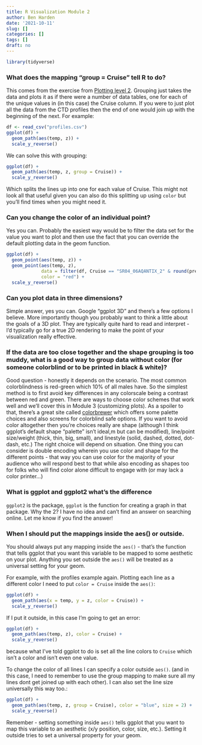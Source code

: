 ```yaml
---
title: R Visualization Module 2
author: Ben Harden
date: '2021-10-11'
slug: []
categories: []
tags: []
draft: no
---
```


```r
library(tidyverse)
```

### What does the mapping "group = Cruise" tell R to do?

This comes from the exercise from [Plotting level 2](../../classes/visualize/02-plotting1/level-2). Grouping just takes the data and plots it as if there were a number of data tables, one for each of the unique values in (in this case) the Cruise column. If you were to just plot all the data from the CTD profiles then the end of one would join up with the beginning of the next. For example:

```r
df <- read_csv("profiles.csv")
ggplot(df) +
  geom_path(aes(temp, z)) +
  scale_y_reverse()
```
We can solve this with grouping:

```r
ggplot(df) +
  geom_path(aes(temp, z, group = Cruise)) +
  scale_y_reverse()
```
Which splits the lines up into one for each value of Cruise. This might not look all that useful given you can also do this splitting up using `color` but you'll find times when you might need it.

### Can you change the color of an individual point? 

Yes you can. Probably the easiest way would be to filter the data set for the value you want to plot and then use the fact that you can override the default plotting data in the geom function. 

```r
ggplot(df) +
  geom_point(aes(temp, z)) +
  geom_point(aes(temp, z), 
             data = filter(df, Cruise == "SR04_06AQANTIX_2" & round(pres) == 50),
             color = "red") +
  scale_y_reverse()
```


### Can you plot data in three dimensions?

Simple answer, yes you can. Google "ggplot 3D" and there's a few options I believe. More importantly though you probably want to think a little about the goals of a 3D plot. They are typically quite hard to read and interpret - I'd typically go for a true 2D rendering to make the point of your visualization really effective.

### If the data are too close together and the shape grouping is too muddy, what is a good way to group data without color (for someone colorblind or to be printed in black & white)?

Good question - honestly it depends on the scenario. The most common colorblindness is red-green which 10% of all males have. So the simplest method is to first avoid key differences in any colorscale being a contrast between red and green. There are ways to choose color schemes that work well and we'll cover this in Module 3 (customizing plots). As a spoiler to that, there's a great site called [colorbrewer](https://colorbrewer2.org/) which offers some palette choices and also screens for colorblind safe options. If you want to avoid color altogether then you're choices really are shape (although I think ggplot's default shape "palette" isn't ideal,m but can be modified), line/point size/weight (thick, thin, big, small), and linestyle (solid, dashed, dotted, dot-dash, etc.) The right choice will depend on situation. One thing you can consider is double encoding wherein you use color and shape for the different points - that way you can use color for the majority of your audience who will respond best to that while also encoding as shapes too for folks who will find color alone difficult to engage with (or may lack a color printer...)

### What is ggplot and ggplot2 what's the difference

`ggplot2` is the package, `ggplot` is the function for creating a graph in that package. Why the 2? I have no idea and can't find an answer on searching online. Let me know if you find the answer!

### When I should put the mappings inside the aes() or outside.

You should always put any mapping inside the `aes()` - that's the function that tells ggplot that you want this variable to be mapped to some aesthetic on your plot. Anything you set outside the `aes()` will be treated as a universal setting for your geom.

For example, with the profiles example again. Plotting each line as a different color I need to put `color = Cruise` inside the `aes()`:

```r
ggplot(df) +
  geom_path(aes(x = temp, y = z, color = Cruise)) +
  scale_y_reverse()
```

If I put it outside, in this case I'm going to get an error:

```r
ggplot(df) +
  geom_path(aes(temp, z), color = Cruise) +
  scale_y_reverse()
```
because what I've told ggplot to do is set all the line colors to `Cruise` which isn't a color and isn't even one value.

To change the color of all lines I can specify a color outside `aes()`. (and in this case, I need to remember to use the group mapping to make sure all my lines dont get joined up with each other). I can also set the line size universally this way too.:

```r
ggplot(df) +
  geom_path(aes(temp, z, group = Cruise), color = "blue", size = 2) +
  scale_y_reverse()
```
Remember - setting something inside `aes()` tells ggplot that you want to map this variable to an aesthetic (x/y position, color, size, etc.). Setting it outside tries to set a universal property for your geom.
